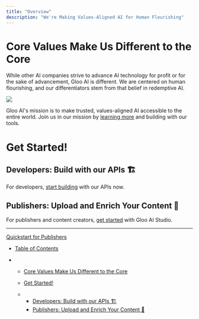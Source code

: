 ```yaml
---
title: "Overview"
description: "We're Making Values-Aligned AI for Human Flourishing"
---
```


# Core Values Make Us Different to the Core

While other AI companies strive to advance AI technology for profit or for the sake of advancement, Gloo AI is different. We are centered on human flourishing, and our differentiators stem from that belief in redemptive AI.

![](/images/docs/ad56a81adbfcb4d42dfc0a0311096bbcc3f6fc2b8143816c1220b15c655c864a-Gloo_AI_Differences.jpg)

Gloo AI's mission is to make trusted, values-aligned AI accessible to the entire world. Join us in our mission by [learning more](https://docs.ai.gloo.com/update/docs/getting-started#/) and building with our tools.

# Get Started!

## Developers: Build with our APIs 🏗️

For developers, [start building](https://docs.ai.gloo.com/docs/quickstart-for-developers#/) with our APIs now.

## Publishers: Upload and Enrich Your Content 🤖

For publishers and content creators, [get started](https://docs.ai.gloo.com/docs/quickstart-for-developers#/) with Gloo AI Studio.

***

[Quickstart for Publishers](/docs/quickstart-for-publishers)

* [Table of Contents](#)

* * [Core Values Make Us Different to the Core](#core-values-make-us-different-to-the-core)

  * [Get Started!](#get-started)

  * * [Developers: Build with our APIs 🏗️](#developers-build-with-our-apis-%EF%B8%8F)
    * [Publishers: Upload and Enrich Your Content 🤖](#publishers-upload-and-enrich-your-content-)
